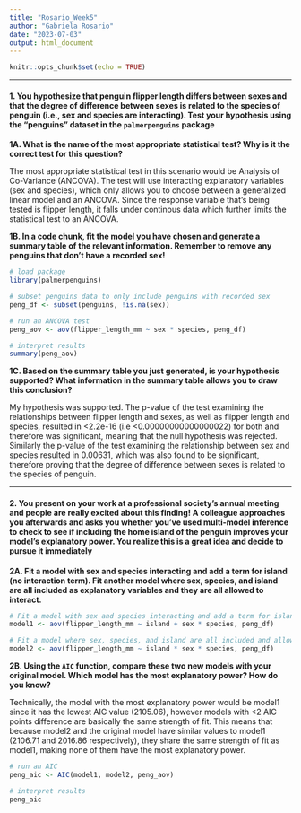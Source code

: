 ```yaml
---
title: "Rosario_Week5"
author: "Gabriela Rosario"
date: "2023-07-03"
output: html_document
---
```


```r
knitr::opts_chunk$set(echo = TRUE)
```

** **

#### 1. You hypothesize that penguin flipper length differs between sexes and that the degree of difference between sexes is related to the species of penguin (i.e., sex and species are interacting). Test your hypothesis using the “penguins” dataset in the `palmerpenguins` package

**1A. What is the name of the most appropriate statistical test? Why is it the correct test for this question?**

The most appropriate statistical test in this scenario would be Analysis of Co-Variance (ANCOVA). The test will use interacting explanatory variables (sex and species), which only allows you to choose between a generalized linear model and an ANCOVA. Since the response variable that's being tested is flipper length, it falls under continous data which further limits the statistical test to an ANCOVA.

**1B. In a code chunk, fit the model you have chosen and generate a summary table of the relevant information. Remember to remove any penguins that don’t have a recorded sex!**

```r

# load package
library(palmerpenguins)

# subset penguins data to only include penguins with recorded sex
peng_df <- subset(penguins, !is.na(sex))

# run an ANCOVA test
peng_aov <- aov(flipper_length_mm ~ sex * species, peng_df)

# interpret results
summary(peng_aov)

```

**1C. Based on the summary table you just generated, is your hypothesis supported? What information in the summary table allows you to draw this conclusion?**

My hypothesis was supported. The p-value of the test examining the relationships between flipper length and sexes, as well as flipper length and species, resulted in <2.2e-16 (i.e <0.00000000000000022) for both and therefore was significant, meaning that the null hypothesis was rejected. Similarly the p-value of the test examining the relationship between sex and species resulted in 0.00631, which was also found to be significant, therefore proving that the degree of difference between sexes is related to the species of penguin.

** **

#### 2. You present on your work at a professional society’s annual meeting and people are really excited about this finding! A colleague approaches you afterwards and asks you whether you’ve used multi-model inference to check to see if including the home island of the penguin improves your model’s explanatory power. You realize this is a great idea and decide to pursue it immediately

**2A. Fit a model with sex and species interacting and add a term for island (no interaction term). Fit another model where sex, species, and island are all included as explanatory variables and they are all allowed to interact.**

```r

# Fit a model with sex and species interacting and add a term for island
model1 <- aov(flipper_length_mm ~ island + sex * species, peng_df)

# Fit a model where sex, species, and island are all included and allowed to interact.
model2 <- aov(flipper_length_mm ~ island * sex * species, peng_df)

```

**2B. Using the `AIC` function, compare these two new models with your original model. Which model has the most explanatory power? How do you know?**

Technically, the model with the most explanatory power would be model1 since it has the lowest AIC value (2105.06), however models with <2 AIC points difference are basically the same strength of fit. This means that because model2 and the original model have similar values to model1 (2106.71 and 2016.86 respectively), they share the same strength of fit as model1, making none of them have the most explanatory power.
```r

# run an AIC
peng_aic <- AIC(model1, model2, peng_aov)

# interpret results
peng_aic

```


